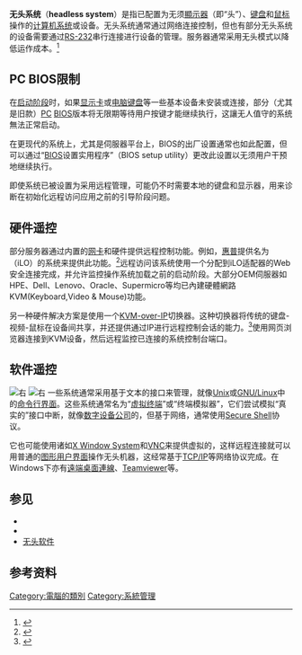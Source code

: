 {{NoteTA
|G1=IT
}}
'''无头系统'''（'''headless system'''）是指已配置为无须[[顯示器|顯示器]]（即“头”）、[[键盘|键盘]]和[[鼠标|鼠标]]操作的[[计算机系统|计算机系统]]或设备。无头系统通常通过网络连接控制，但也有部分无头系统的设备需要通过[[RS-232|RS-232]]串行连接进行设备的管理。服务器通常采用无头模式以降低运作成本。<ref>{{Cite web|url=http://smallbusiness.chron.com/headless-linux-33715.html|title=What Is Headless Linux?|work=[[Houston_Chronicle|Houston Chronicle]]|access-date=2016-12-31|archive-date=2021-03-16|archive-url=https://web.archive.org/web/20210316063544/https://smallbusiness.chron.com/headless-linux-33715.html|dead-url=no}}</ref>

== PC BIOS限制 ==
在[[啟動程式|启动阶段]]时，如果[[显示卡|显示卡]]或[[电脑键盘|电脑键盘]]等一些基本设备未安装或连接，部分（尤其是旧款）[[个人电脑|PC]] [[BIOS|BIOS]]版本将无限期等待用户按键才能继续执行，这讓无人值守的系统無法正常启动。

在更现代的系统上，尤其是伺服器平台上，BIOS的出厂设置通常也如此配置，但可以通过“[[BIOS|BIOS]]设置实用程序”（BIOS setup utility）更改此设置以无须用户干预地继续执行。

即使系统已被设置为采用远程管理，可能仍不时需要本地的键盘和显示器，用来诊断在初始化远程访问应用之前的引导阶段问题。

== 硬件遥控 ==
部分服务器通过内置的[[网卡|网卡]]和硬件提供远程控制功能。例如，[[惠普|惠普]]提供名为{{tsl|en|Integrated Lights-Out}}（iLO）的系统来提供此功能。<ref>{{Cite web|url=http://h18000.www1.hp.com/products/quickspecs/archives_North_America/10861_na_v8/10861_na.HTML|title=Overview - HP Integrated Lights-Out|date=2003|work=[[Hewlett-Packard|Hewlett-Packard]]|deadurl=yes|archiveurl=https://web.archive.org/web/20160827023752/http://h18000.www1.hp.com/products/quickspecs/archives_North_America/10861_na_v8/10861_na.HTML|archivedate=2016年8月27日|df=}}</ref>远程访问该系统使用一个分配到iLO适配器的Web安全连接完成，并允许监控操作系统加载之前的启动阶段。大部分OEM伺服器如HPE、Dell、Lenovo、Oracle、Supermicro等均已內建硬體網路KVM(Keyboard,Video & Mouse)功能。

另一种硬件解决方案是使用一个[[KVM切换器|KVM-over-IP]]切换器。这种切换器将传统的键盘-视频-鼠标在设备间共享，并还提供通过IP进行远程控制会话的能力。<ref>{{Cite book|url=https://books.google.co.uk/books?id=zayrcM9ZYdAC&pg=PA119&lpg=PA119|title=Inside Windows Server 2003|last=William Boswell|publisher=[[Addison_Wesley|Addison Wesley]]|year=2003|isbn=978-0735711587|page=119|access-date=2016-12-31|archive-date=2019-12-15|archive-url=https://web.archive.org/web/20191215090312/https://books.google.co.uk/books?id=zayrcM9ZYdAC&pg=PA119&lpg=PA119|dead-url=no}}</ref>使用网页浏览器连接到KVM设备，然后远程监控已连接的系统控制台端口。

== 软件遥控 ==
[[File:Terminal-dec-vt100.jpg|右]]
[[File:GNOME_Terminal_2.22.png|右]]
一些系统通常采用基于文本的接口来管理，就像[[UNIX|Unix]]或[[Linux|GNU/Linux]]中的[[命令行界面|命令行界面]]。这些系统通常名为“[[虚拟终端|虚拟终端]]”或“终端模拟器”，它们尝试模拟“真实的”接口中断，就像[[迪吉多|数字设备公司]]的{{tsl|en|VT100}}，但基于网络，通常使用[[Secure_Shell|Secure Shell]]协议。

它也可能使用诸如[[X_Window系統|X Window System]]和[[VNC|VNC]]来提供虚拟的{{tsl|en|Display driver|显示驱动程序}}，这样远程连接就可以用普通的[[图形用户界面|图形用户界面]]操作无头机器，这经常基于[[TCP/IP协议族|TCP/IP]]等网络协议完成。在Windows下亦有[[遠端桌面連線|遠端桌面連線]]、[[Teamviewer|Teamviewer]]等。

== 参见 ==
* {{tsl|en|Xvfb}}
* {{tsl|en|x11vnc}}
* [[无头软件|无头软件]]

== 参考资料 ==
{{reflist}}

[[Category:電腦的類別|Category:電腦的類別]]
[[Category:系統管理|Category:系統管理]]